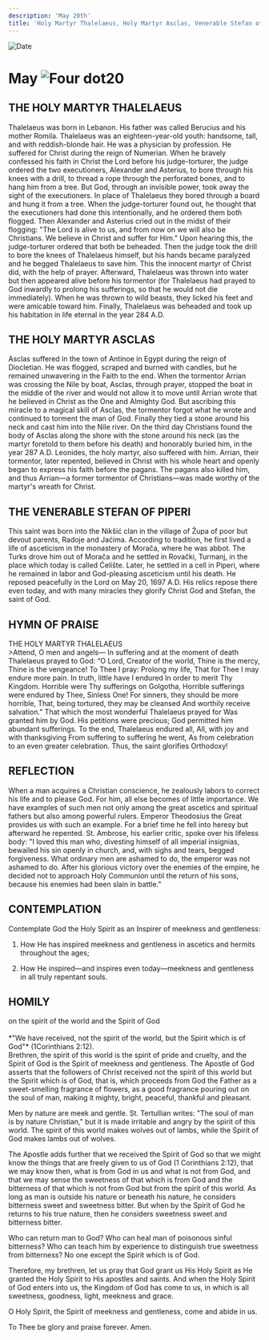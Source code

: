 ```yaml
---
description: 'May 20th'
title: 'Holy Martyr Thalelaeus, Holy Martyr Asclas, Venerable Stefan of Piperi'
---
```


<CustomPaginator />
<RunningHead />

<Image src="/title-imprint.png" height={68} width={50} alt="Date" className="title-imprint"/>

# <div id="date">May <Image className="four-dot" src="/four-dot.png" height={15} width={15} alt="Four dot" />20</div>

## THE HOLY MARTYR THALELAEUS

Thalelaeus was born in Lebanon. His father was called Berucius and his mother Romila. Thalelaeus was an eighteen-year-old youth: handsome, tall, and with reddish-blonde hair. He was a physician by profession. He suffered for Christ during the reign of Numerian. When he bravely confessed his faith in Christ the Lord before his judge-torturer, the judge ordered the two executioners, Alexander and Asterius, to bore through his knees with a drill, to thread a rope through the perforated bones, and to hang him from a tree. But God, through an invisible power, took away the sight of the executioners. In place of Thalelaeus they bored through a board and hung it from a tree. When the judge-torturer found out, he thought that the executioners had done this intentionally, and he ordered them both flogged. Then Alexander and Asterius cried out in the midst of their flogging: "The Lord is alive to us, and from now on we will also be Christians. We believe in Christ and suffer for Him." Upon hearing this, the judge-torturer ordered that both be beheaded. Then the judge took the drill to bore the knees of Thalelaeus himself, but his hands became paralyzed and he begged Thalelaeus to save him. This the innocent martyr of Christ did, with the help of prayer. Afterward, Thalelaeus was thrown into water but then appeared alive before his tormentor (for Thalelaeus had prayed to God inwardly to prolong his sufferings, so that he would not die immediately). When he was thrown to wild beasts, they licked his feet and were amicable toward him. Finally, Thalelaeus was beheaded and took up his habitation in life eternal in the year 284 A.D.

## THE HOLY MARTYR ASCLAS

Asclas suffered in the town of Antinoe in Egypt during the reign of Diocletian. He was flogged, scraped and burned with candles, but he remained unwavering in the Faith to the end. When the tormentor Arrian was crossing the Nile by boat, Asclas, through prayer, stopped the boat in the middle of the river and would not allow it to move until Arrian wrote that he believed in Christ as the One and Almighty God. But ascribing this miracle to a magical skill of Asclas, the tormentor forgot what he wrote and continued to torment the man of God. Finally they tied a stone around his neck and cast him into the Nile river. On the third day Christians found the body of Asclas along the shore with the stone around his neck (as the martyr foretold to them before his death) and honorably buried him, in the year 287 A.D. Leonides, the holy martyr, also suffered with him. Arrian, their tormentor, later repented, believed in Christ with his whole heart and openly began to express his faith before the pagans. The pagans also killed him, and thus Arrian—a former tormentor of Christians—was made worthy of the martyr's wreath for Christ.

## THE VENERABLE STEFAN OF PIPERI

This saint was born into the Nikšić clan in the village of Župa of poor but devout parents, Radoje and Jaćima. According to tradition, he first lived a life of asceticism in the monastery of Morača, where he was abbot. The Turks drove him out of Morača and he settled in Rovački, Turmanj, in the place which today is called Ćelište. Later, he settled in a cell in Piperi, where he remained in labor and God-pleasing asceticism until his death. He reposed peacefully in the Lord on May 20, 1697 A.D. His relics repose there even today, and with many miracles they glorify Christ God and Stefan, the saint of God.


## HYMN OF PRAISE
<div style={{textAlign:'center', color:'crimson', fontWeight:'bold'}}>
THE HOLY MARTYR THALELAEUS
</div>
>Attend, O men and angels—  
In suffering and at the moment of death  
Thalelaeus prayed to God:  
“O Lord, Creator of the world,  
Thine is the mercy, Thine is the vengeance!  
To Thee I pray: Prolong my life,  
That for Thee I may endure more pain.  
In truth, little have I endured  
In order to merit Thy Kingdom.  
Horrible were Thy sufferings on Golgotha,  
Horrible sufferings were endured by Thee, Sinless One!  
For sinners, they should be more horrible,  
That, being tortured, they may be cleansed  
And worthily receive salvation."  
That which the most wonderful Thalelaeus prayed for  
Was granted him by God.  
His petitions were precious;  
God permitted him abundant sufferings.  
To the end, Thalelaeus endured all,  
All, with joy and with thanksgiving  
From suffering to suffering he went,  
As from celebration to an even greater celebration.  
Thus, the saint glorifies Orthodoxy!  


## REFLECTION

When a man acquires a Christian conscience, he zealously labors to correct his life and to please God. For him, all else becomes of little importance. We have examples of such men not only among the great ascetics and spiritual fathers but also among powerful rulers. Emperor Theodosius the Great provides us with such an example. For a brief time he fell into heresy but afterward he repented. St. Ambrose, his earlier critic, spoke over his lifeless body: "I loved this man who, divesting himself of all imperial insignias, bewailed his sin openly in church, and, with sighs and tears, begged forgiveness. What ordinary men are ashamed to do, the emperor was not ashamed to do. After his glorious victory over the enemies of the empire, he decided not to approach Holy Communion until the return of his sons, because his enemies had been slain in battle."


## CONTEMPLATION

Contemplate God the Holy Spirit as an Inspirer of meekness and gentleness:

1. How He has inspired meekness and gentleness in ascetics and hermits throughout the ages;

2. How He inspired—and inspires even today—meekness and gentleness in all truly repentant souls.


## HOMILY
<div style={{textAlign:'center', color:'crimson', fontWeight:'bold'}}>
on the spirit of the world and the Spirit of God
</div><br />
<div style={{textAlign:'right'}}>
*"We have received, not the spirit of the world, but the Spirit which is of God"* (1Corinthians 2:12).
</div>
Brethren, the spirit of this world is the spirit of pride and cruelty, and the Spirit of God is the Spirit of meekness and gentleness. The Apostle of God asserts that the followers of Christ received not the spirit of this world but the Spirit which is of God, that is, which proceeds from God the Father as a sweet-smelling fragrance of flowers, as a good fragrance pouring out on the soul of man, making it mighty, bright, peaceful, thankful and pleasant.

Men by nature are meek and gentle. St. Tertullian writes: "The soul of man is by nature Christian," but it is made irritable and angry by the spirit of this world. The spirit of this world makes wolves out of lambs, while the Spirit of God makes lambs out of wolves.

The Apostle adds further that we received the Spirit of God so that we might know the things that are freely given to us of God (1 Corinthians 2:12), that we may know then, what is from God in us and what is not from God, and that we may sense the sweetness of that which is from God and the bitterness of that which is not from God but from the spirit of this world. As long as man is outside his nature or beneath his nature, he considers bitterness sweet and sweetness bitter. But when by the Spirit of God he returns to his true nature, then he considers sweetness sweet and bitterness bitter.

Who can return man to God? Who can heal man of poisonous sinful bitterness? Who can teach him by experience to distinguish true sweetness from bitterness? No one except the Spirit which is of God.

Therefore, my brethren, let us pray that God grant us His Holy Spirit as He granted the Holy Spirit to His apostles and saints. And when the Holy Spirit of God enters into us, the Kingdom of God has come to us, in which is all sweetness, goodness, light, meekness and grace.

O Holy Spirit, the Spirit of meekness and gentleness, come and abide in us.

To Thee be glory and praise forever. Amen.